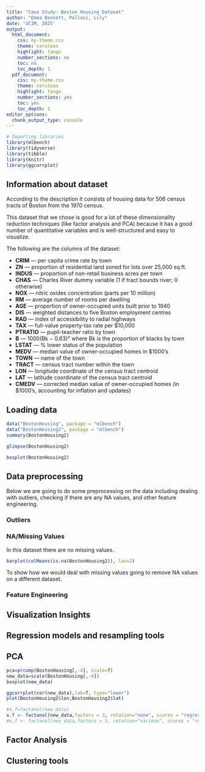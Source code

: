 ```yaml
---
title: "Case Study: Boston Housing Dataset"
author: "Emma Bennett, Pallavi, Lily"
date: 'UC3M, 2025'
output:
  html_document: 
    css: my-theme.css
    theme: cerulean
    highlight: tango
    number_sections: no
    toc: no
    toc_depth: 1
  pdf_document:
    css: my-theme.css
    theme: cerulean
    highlight: tango
    number_sections: yes
    toc: yes
    toc_depth: 1
editor_options:
  chunk_output_type: console
---
```

```r
# Importing libraries
library(mlbench)
library(tidyverse)
library(tibble)
library(knitr)
library(ggcorrplot)
```

## Information about dataset
According to the description it consists of housing data for 506 census tracts of Boston from the 1970 census. 

This dataset that we chose is good for a lot of these dimensionality reduction techniques (like factor analysis and PCA) because it has a good number of quantitative variables and is well-structured and easy to visualize.

The following are the columns of the dataset:

- **CRIM** — per capita crime rate by town  
- **ZN** — proportion of residential land zoned for lots over 25,000 sq.ft.  
- **INDUS** — proportion of non-retail business acres per town  
- **CHAS** — Charles River dummy variable (1 if tract bounds river; 0 otherwise)  
- **NOX** — nitric oxides concentration (parts per 10 million)  
- **RM** — average number of rooms per dwelling  
- **AGE** — proportion of owner-occupied units built prior to 1940  
- **DIS** — weighted distances to five Boston employment centres  
- **RAD** — index of accessibility to radial highways  
- **TAX** — full-value property-tax rate per \$10,000  
- **PTRATIO** — pupil-teacher ratio by town  
- **B** — 1000(Bk − 0.63)² where Bk is the proportion of blacks by town  
- **LSTAT** — % lower status of the population  
- **MEDV** — median value of owner-occupied homes in \$1000’s  
- **TOWN** — name of the town  
- **TRACT** — census tract number within the town  
- **LON** — longitude coordinate of the census tract centroid  
- **LAT** — latitude coordinate of the census tract centroid  
- **CMEDV** — corrected median value of owner-occupied homes (in \$1000’s, accounting for inflation and updates)

## Loading data

```r
data("BostonHousing", package = "mlbench")
data("BostonHousing2", package = "mlbench")
summary(BostonHousing2)
```

```r
glimpse(BostonHousing2)
```
```r
boxplot(BostonHousing2)
```


## Data preprocessing
Below we are going to do some preprocessing on the data including dealing with outliers, checking if there are any NA values, and other feature engineering.

### Outliers



### NA/Missing Values
In this dataset there are no missing values.
```r
barplot(colMeans(is.na(BostonHousing2)), las=2)
```

To show how we would deal with missing values going to remove NA values on a different dataset.


### Feature Engineering


## Visualization Insights

## Regression models and resampling tools

## PCA

```r
pca=prcomp(BostonHousing[,-4], scale=T)
new_data=scale(BostonHousing[,-4])
boxplot(new_data)
```

```r
ggcorrplot(cor(new_data),lab=T, type="lower")
plot(BostonHousing2$lon,BostonHousing2$lat)
```

```r
#x.f=factanal(new_data)
x.f <- factanal(new_data,factors = 3, rotation="none", scores = "regression")
#x.f <- factanal(new_data,factors = 3, rotation="varimax", scores = "regression")
```


## Factor Analysis

## Clustering tools


